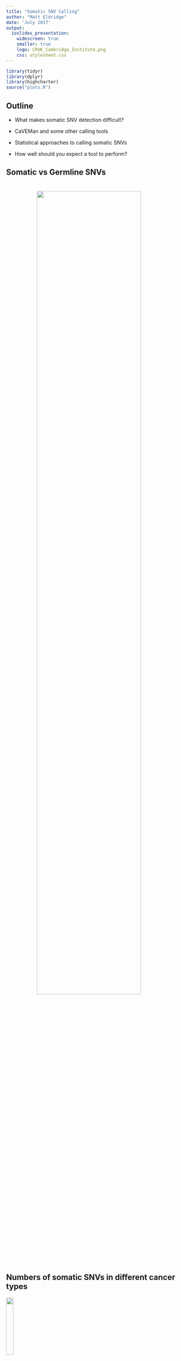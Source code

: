 ```yaml
---
title: "Somatic SNV Calling"
author: "Matt Eldridge"
date: 'July 2017'
output:
  ioslides_presentation:
    widescreen: true
    smaller: true
    logo: CRUK_Cambridge_Institute.png
    css: stylesheet.css
---
```


```r
library(tidyr)
library(dplyr)
library(highcharter)
source("plots.R")
```


## Outline

* What makes somatic SNV detection difficult?

* CaVEMan and some other calling tools

* Statistical approaches to calling somatic SNVs

* How well should you expect a tool to perform?


## Somatic vs Germline SNVs {#less_space_after_title}

<div style="line-height: 50%;"><br></div>

<img src="images/somatic_and_germline_snv.svg" style="width: 75%; margin: 0 6em;"/>


## Numbers of somatic SNVs in different cancer types

<img src="../images/icgc.png" style="width: 20%"/>

<div style="line-height: 25%;"><br></div>

<img src="images/icgc_mutations_by_cancer_type.svg" style="width: 100%"/>

<div style="line-height: 50%;"><br></div>

Source: [ICGC Data Portal](https://dcc.icgc.org/projects)

<div style="line-height: 50%;"><br></div>

Somatic SNV callers typically set the expected mutation rate to be around 5 mutations per megabase, i.e. a total of 15,000 mutations across the genome.


## Several factors complicate somatic SNV calling

* <span style="color: #2e3192">**Low cellularity**</span> (tumour DNA content)

* <span style="color: #2e3192">**Intra-tumour heterogeneity**<span> in which multiple tumour cell populations (subclones) exist

* <span style="color: #2e3192">**Aneuploidy**</span>

* Unbalanced structural variation (deletions, duplications, etc.)

<div style="line-height: 50%;"><br></div>

* Matched <span style="color: #2e3192">**normal contaminated with cancer**</span> DNA

    * adjacent normal tissue may contain residual disease or early tumour-initiating somatic mutations

    * circulating tumour DNA in blood normals

<div style="line-height: 100%;"><br></div>

* Sequencing errors

* Alignment artefacts

[Mwenifumbo & Marra, Nat Rev Genet. 2013](http://www.ncbi.nlm.nih.gov/pubmed/23594910)


## Issues affecting mutation detection in cancer

In this example the tumour was sequenced to an average depth of 50.

<img src="images/somatic_snv_allele_fraction_cartoon_1.svg" style="width: 50%; display: block; margin-left: auto; margin-right: auto;"/>

<div style="line-height: 150%;"><br></div>

* Is this sufficient?

* <span>Consider the 50 observations of our tumour which carries a mutation at this base</span>

## Issues affecting mutation detection in cancer

<span style="color: #2e3192">**Tumour cellularity**</span>

<img src="images/somatic_snv_allele_fraction_cartoon_2.svg" style="width: 50%; display: block; margin-left: auto; margin-right: auto;"/>

<div style="line-height: 150%;"><br></div>

* In fact the 'tumour' sample has some normal contamination

* 40% of our reads could easily be from the normal sample

## Issues affecting mutation detection in cancer

<span style="color: #2e3192">**Tumour heterogeneity**</span>

<img src="images/somatic_snv_allele_fraction_cartoon_3.svg" style="width: 50%; display: block; margin-left: auto; margin-right: auto;"/>

<div style="line-height: 150%;"><br></div>

* The tumour may be heterogeneous, i.e. DNA may have been sampled from a number of subclones

* The mutation may exist in one or more subclones but not in others

## Issues affecting mutation detection in cancer

<span style="color: #2e3192">**Copy number**</span>

<img src="images/somatic_snv_allele_fraction_cartoon_4.svg" style="width: 50%; display: block; margin-left: auto; margin-right: auto;"/>

<div style="line-height: 150%;"><br></div>

* The tumour may not be diploid

* If it is triploid, then a mutation may be in only one in three of the tumour reads

## Issues affecting mutation detection in cancer

<span style="color: #2e3192">**Uneven coverage**</span>

<img src="images/somatic_snv_allele_fraction_cartoon_5.svg" style="width: 50%; display: block; margin-left: auto; margin-right: auto;"/>

<div style="line-height: 150%;"><br></div>

* 50-fold coverage is the average --- biases, e.g. GC content, mean that coverage is not uniform

* For 10% of the genome we only reach a depth of around 40

## Issues affecting mutation detection in cancer

<span style="color: #2e3192">**Sampling**</span>

<img src="images/somatic_snv_allele_fraction_cartoon_6.svg" style="width: 50%; display: block; margin-left: auto; margin-right: auto;"/>

<div style="line-height: 150%;"><br></div>

* Finally, remember that we are taking a random sample

* We may not get lucky!

<div style="line-height: 100%;"><br></div>

<div style="text-align: right; font-size: 60%">Credit: Andy Lynch</div>


## Allele frequencies

```r
somatic_allele_fractions <- read.delim("snv.somatic.af.txt", stringsAsFactors = FALSE, check.names = FALSE)
germline_allele_fractions <- read.delim("snv.germline.af.txt", stringsAsFactors = FALSE, check.names = FALSE)

data <- list(
  Somatic = somatic_allele_fractions %>% unlist(use.names = FALSE),
  `Germline (tumour)` = germline_allele_fractions %>% select(Tumour) %>% unlist(use.names = FALSE),
  `Germline (normal)` = germline_allele_fractions %>% select(Normal) %>% unlist(use.names = FALSE)
)

densityPlot(
  data,
  width = 900,
  height = 400,
  xLabel = "Variant allele frequency",
  showYLabels = FALSE,
  fillOpacity = 0.4,
  tooltipDigits = 2,
  visible = c(TRUE, FALSE, TRUE),
  colours = c('#7cb5ec', '#8085e9', '#90ed7d')
)
```

<span style="color: #2e3192">**Germline SNVs**</span>\ \ AF = 0 (homozygous reference), 0.5 (heterozygous variant) or 1 (homozygous variant)

<span style="color: #2e3192">**Somatic SNVs**</span> typically exist at a continuous range of variant allele frequencies.


## CaVEMan SNV caller

<span style="font-size:110%; line-height:140%">
**[CaVEMan](http://cancerit.github.io/CaVEMan/)** (**Ca**ncer **V**ariants through **E**xpectation **Ma**ximizatio**n**) is the somatic SNV caller in the Sanger CGP pipeline
</span>

<div style="line-height: 100%;"><br></div>

* <span style="color: #2e3192">**Bayesian probabilistic classifier**</span>

* Can make use of <span style="color: #2e3192">**copy number profiles**</span> and estimate of <span style="color: #2e3192">**normal contamination**</span> of the tumour if available

* Considers <span style="color: #2e3192">_base quality_</span>, <span style="color: #2e3192">_lane_</span> and <span style="color: #2e3192">_read position and orientation_</span> to provide more accurate estimates of <span style="color: #2e3192">**sequencing error rates**</span> within the algorithm

* Several <span style="color: #2e3192">**post-processing filters**</span> applied to increase specificity of calls

<div style="line-height: 100%;"><br></div>

_**Caveat**_ --- full details of CaVEMan are not explicitly reported anywhere.


## Other somatic SNV callers

Tool           Approach                              Source                          Publication
-------------  ------------------------------------  ------------------------------  ---------------------
SomaticSniper  Bayesian                              Washington University           [Larson et al., 2012](https://www.ncbi.nlm.nih.gov/pubmed/22155872)
VarScan 2      Fisher's exact                        Washington University           [Koboldt et al., 2012](https://www.ncbi.nlm.nih.gov/pubmed/22300766)
JointSNVmix    Bayesian                              British Columbia Cancer Agency  [Roth et al., 2012](https://www.ncbi.nlm.nih.gov/pubmed/22285562)
mutationSeq    Machine learning                      British Columbia Cancer Agency  [Ding et al., 2012](https://www.ncbi.nlm.nih.gov/pubmed/22084253)
Strelka        Bayesian                              Illumina                        [Saunders et al., 2012](https://www.ncbi.nlm.nih.gov/pubmed/22581179)
MuTect         Bayesian                              Broad Institute                 [Cibulskis et al., 2013](https://www.ncbi.nlm.nih.gov/pubmed/23396013)
qSNP           Heuristic                             University of Queensland        [Kassahn et al., 2013](https://www.ncbi.nlm.nih.gov/pmc/articles/PMC3826759)
VarDict        Fisher's exact                        AstraZeneca                     [Lai et al., 2016](https://www.ncbi.nlm.nih.gov/pubmed/27060149)
MuSE           Markov substitution model (Bayesian)  MD Anderson Cancer Center       [Fan et al., 2016](https://www.ncbi.nlm.nih.gov/pubmed/27557938)

<div style="line-height: 10%;"><br></div>

<span style="font-size: 75%">By no means an exhaustive list but includes some of the most popular somatic SNV callers.</span>


## Simple statistical approach {#less_space_after_title}

<div style="line-height: 100%;"><br></div>

<span style="line-height: 200%">
Reference base <span style="color: #2e3192">$\boldsymbol{C}$</span><br/>
Normal: 48 reads all supporting reference <span style="color: #2e3192">$\boldsymbol{\{\ 48C\ \}}$</span><br/>
Tumour: 50 reads, 7 of which have an alternate <span style="color: #2e3192">$\boldsymbol{T}$</span> allele <span style="color: #2e3192">$\boldsymbol{\{\ 43C,\ 7T\ \}}$</span>
</span>

<div style="line-height: 250%;"><br></div>

<span style="color: #2e3192">**2 x 2 contingency table**</span><img src="images/contingency_table.svg" style="vertical-align: top; width: 25%; margin: 0 6em;"/>

<!--
<div style='width:30%; margin:auto'>
---------- --------------- -----------------
             **Reference**     **Alternate**
Tumour            43                7
Normal            48                0
---------- --------------- -----------------
</div>
-->

<div style="line-height: 150%;"><br></div>

* Allele fraction of the alternate allele in the tumour, $AF = 7/50 = 0.14$

* Perform a <span style="color: #2e3192">**Fisher's exact test**</span> to determine whether a variant has a significant difference in AF between the two samples

* Method used by <span style="color: #2e3192">**VarScan**</span> and <span style="color: #2e3192">**VarDict**</span>


## Fisher's exact test in R

```r
contingency_table <- t(matrix(c(43, 7, 48, 0), nrow = 2, byrow = TRUE,
                              dimnames = list(c("Tumour", "Normal"), c("Ref", "Alt"))))
contingency_table
```

```r
fisher.test(contingency_table)
```


## Bayesian statistical approach

Most probabilistic methods for variant calling are based on [Bayes' Theorem](https://en.wikipedia.org/wiki/Bayes%27_theorem)

<div style="line-height: 50%;"><br></div>

$$
P(G \mid D) = \frac{P(D \mid G)P(G)}{P(D)}
$$

$G$ = genotype, e.g. AA, AB, BB

$D$ = data, i.e. set of sequence reads at the genomic position of interest

$P(G \mid D)$ is the probability of a given genotype, $G$, given the observed data.

<div style="line-height: 100%;"><br></div>

The probability of observing the given set of sequence reads is the weighted average of the probabilities of observing those reads for each possible genotype:

$$
P(D) = \sum\limits_{i=1}^nP(D \mid G_i)P(G_i)
$$


## Germline SNV calling (single sample)

Reference $\boldsymbol{C}$, observe 6 reads $\boldsymbol{\{\ 4C,\ 2T\ \}}$ all with base quality $\mathrm{Q} = 30\ \left(P_{error} = 10^{-\frac{30}{10}} = 0.001\right)$


## Germline SNV calling (single sample)

Reference $\boldsymbol{C}$, observe 6 reads $\boldsymbol{\{\ 4C,\ 2T\ \}}$ all with base quality $\mathrm{Q} = 30\ \left(P_{error} = 10^{-\frac{30}{10}} = 0.001\right)$

**<span style="color: #3d42c2">Likelihood of data</span>**

$$
\begin{eqnarray}
\boldsymbol{P(D \mid CC)} &=& \textrm{Probability of two Q30 errors} &=& 10^{-3}\times10^{-3} &=&\ \ 10^{-6}
\\[5pt]
\boldsymbol{P(D \mid TT)} &=& \textrm{Probability of four Q30 errors} &=& \left(10^{-3}\right)^4 &=&\ \ 10^{-12}
\\[5pt]
\boldsymbol{P(D \mid CT)} &=& \textrm{Probability of }\{C,C,C,C,T,T\} &=& \left(\tfrac{1}{2}\right)^6 &=&\ \ 0.0156
\end{eqnarray}
$$


## Germline SNV calling (single sample)

Reference $\boldsymbol{C}$, observe 6 reads $\boldsymbol{\{\ 4C,\ 2T\ \}}$ all with base quality $\mathrm{Q} = 30\ \left(P_{error} = 10^{-\frac{30}{10}} = 0.001\right)$

**<span style="color: #3d42c2">Likelihood of data</span>**

$$
\begin{eqnarray}
\boldsymbol{P(D \mid CC)} &=& \textrm{Probability of two Q30 errors} &=& 10^{-3}\times10^{-3} &=&\ \ 10^{-6}
\\[5pt]
\boldsymbol{P(D \mid TT)} &=& \textrm{Probability of four Q30 errors} &=& \left(10^{-3}\right)^4 &=&\ \ 10^{-12}
\\[5pt]
\boldsymbol{P(D \mid CT)} &=& \textrm{Probability of }\{C,C,C,C,T,T\} &=& \left(\tfrac{1}{2}\right)^6 &=&\ \ 0.0156
\end{eqnarray}
$$

<div style="line-height: 50%;"><br></div>

**<span style="color: #3d42c2">Priors</span>**\ \ \ \ \ \ \ \ \ \ \ \ \ \ \ \ \ \ \ \ $\boldsymbol{P(CC)} = 0.9985,\ \ \boldsymbol{P(CT)} = 0.001,\ \ \boldsymbol{P(TT)} = 0.0005$

**<span style="color: #3d42c2">Probability of observing $\boldsymbol{\{ 4C, 2T \}}$</span>**

$$
\begin{eqnarray}
\boldsymbol{P(D)} &=& P(D \mid CC)(P(CC)\ +\ P(D \mid CT)P(CT)\ +\ P(D \mid TT)P(TT)
\\[5pt]
&=& 1.66\times 10^{-5}
\end{eqnarray}
$$


## Germline SNV calling (single sample)

Reference $\boldsymbol{C}$, observe 6 reads $\boldsymbol{\{\ 4C,\ 2T\ \}}$ all with base quality $\mathrm{Q} = 30\ \left(P_{error} = 10^{-\frac{30}{10}} = 0.001\right)$

**<span style="color: #3d42c2">Likelihood of data</span>**

$$
\begin{eqnarray}
\boldsymbol{P(D \mid CC)} &=& \textrm{Probability of two Q30 errors} &=& 10^{-3}\times10^{-3} &=&\ \ 10^{-6}
\\[5pt]
\boldsymbol{P(D \mid TT)} &=& \textrm{Probability of four Q30 errors} &=& \left(10^{-3}\right)^4 &=&\ \ 10^{-12}
\\[5pt]
\boldsymbol{P(D \mid CT)} &=& \textrm{Probability of }\{C,C,C,C,T,T\} &=& \left(\tfrac{1}{2}\right)^6 &=&\ \ 0.0156
\end{eqnarray}
$$

<div style="line-height: 50%;"><br></div>

**<span style="color: #3d42c2">Priors</span>**\ \ \ \ \ \ \ \ \ \ \ \ \ \ \ \ \ \ \ \ $\boldsymbol{P(CC)} = 0.9985,\ \ \boldsymbol{P(CT)} = 0.001,\ \ \boldsymbol{P(TT)} = 0.0005$

**<span style="color: #3d42c2">Posterior</span>**
$$
\boldsymbol{P(CC \mid D)} = \frac{P(D \mid CC)P(CC)}{P(D)} = \frac{10^{-6}\times 0.9985}{1.66\times 10^{-5}} = 0.06
$$

<div style="line-height: 50%;"><br></div>

**<span style="color: #3d42c2">Result</span>**$\ \ \ \ \ \ \ \ \ \ \ \ \ \ \ \ \ \ \ \ P(CC \mid D) = 0.06$, <span style="color: #ed008c">$\ \ \boldsymbol{P(CT \mid D) = 0.94}$</span>, $\ \ P(TT \mid D) = 3 \times 10^{-11}$

<div style="line-height: 50%;"><br></div>

<div style="text-align: center; font-size: 60%">Source: Heng Li, Broad Institute MPG workshop 2011</div>


## Somatic SNV calling

<span style="color: #2e3192; font-size:125%">**Joint genotypes**</span>

<div style="text-align:center">
<img src="images/joint_genotypes.svg" style="width: 60%"/>
</div>

$G^N, G^T$ = genotypes of normal and tumour


## Bayesian approach extended to somatic SNVs

**<span style="color: #3d42c2">Posterior probability of the joint genotype</span>**

$$
\begin{eqnarray}
\boldsymbol{P(G^N, G^T \mid D^N, D^T)}\ \ &\propto&\ \ P(D^N, D^T \mid G^N, G^T)P(G^T, G^N)
\\[10pt]
&\propto&\ \ P(D^N \mid D^T, G^N, G^T)P(D^T \mid G^N, G^T)P(G^N, G^T)
\end{eqnarray}
$$

<div style="line-height: 150%;"><br></div>

$P(D^N \mid D^T, G^N, G^T) = \boldsymbol{P(D^N \mid G^N)}$

if we assume that the normal sample does not contain any reads sequenced from the tumour, i.e. $D^N$ independent of $G^T$ --- treat as in the single sample case.

<div style="line-height: 100%;"><br></div>

$\boldsymbol{P(D^T \mid G^N, G^T)}$ --- scope to incorporate estimates of tumour purity, copy number, etc.

<div style="line-height: 100%;"><br></div>

$\boldsymbol{P(G^N, G^T)}$ --- prior for joint genotype; could treat as independent events, $P(G^N, G^T) = P(G^N)P(G^T)$, but not realistic since $T$ and $N$ samples from same individual so share germline variants.


## VCF output file {#less_space_after_title}

<div style="line-height: 50%;"><br></div>

<img src="images/somatic_snv_vcf.svg" style="width: 100%"/>


## How well can we expect a somatic SNV caller to perform?

<span style="color: #2e3192">**Sensitivity**</span> = _ability to correctly identify the true mutations_

<span style="color: #2e3192">**Specificity**</span> = _ability to only call true mutations, i.e. no false positives_

<div style="line-height: 100%;"><br></div>

* Sensitivity and specificity of a function of the biology, the sample and data quality, and the calling method.

* Each new tool promises better accuracy than all before, but how will it perform in your hands?

* Need some representative datasets with established ground truth

    * <span>Recent benchmarking exercises/challenges (TCGA, ICGC, DREAM)</span>


## Benchmark datasets

[ICGC benchmarking exercise](https://www.ncbi.nlm.nih.gov/pubmed/26647970)

<div style="line-height: 15%;"><br></div>

* Medulloblastoma tumour/normal pair sequenced in 6 different centres to combined 300-fold coverage (used to establish 'truth')

* 16 ICGC project teams ran their pipelines on data from one centre (40x)

<div style="line-height: 100%;"><br></div>

[ICGC-TCGA DREAM Somatic Mutation Calling challenge](https://www.synapse.org/#!Synapse:syn312572)

<div style="line-height: 15%;"><br></div>

* 6 synthetic datasets based on cell line sequenced to 80x

    - BAM randomly sampled into 2 non-overlapping subsets of equal size, mutations added to one using BAMSurgeon

    - Synthetic dataset 4: 80% cellularity; 50% and 35% subclone VAF (effectively 30% and 15%)

<div style="line-height: 15%;"><br></div>

* <span>Real challenge: 5 pancreatic and 5 prostate cancer patients</span>


## Assessing SNV calling

<div class="columns-2">

<img src="images/snv_call_accuracy_venn_diagram.svg"/>

<div style="line-height: 250%;"><br></div>

$TP$ -- true positives, i.e. correct calls

$FP$ -- false positives, i.e. incorrect calls

$FN$ -- false negatives, i.e. number of missed calls

</div>

$$
\textrm{Precision} = \frac{TP}{TP + FP}\ \ \ \ \ \ \ \ \ \ \ \ \textrm{Recall} = \frac{TP}{TP + FN}
$$

<div style="line-height: 100%;"><br></div>

<span style="font-size: 75%">
$$\textrm{Balanced accuracy} = \tfrac{1}{2}(\textrm{Precision} + \textrm{Recall})\ \ \ \ \ \ \ \ F\textrm{-score} = \frac{2 \times \textrm{Precision} \times \textrm{Recall}}{\textrm{Precision} + \textrm{Recall}}\ \ \ \ \ \ \ \ \textrm{Jaccard index} = \frac{TP}{TP + FP + FN}$$
</span>


## ICGC Benchmark -- medulloblastoma MB99

```r
mb99 <- read.delim("icgc_benchmark_mb99.txt",
                   stringsAsFactors = FALSE, check.names = FALSE)

scatterPlot(
  mb99 %>%
    transmute(
      x = Precision,
      y = Recall,
      series = ifelse(grepl("^MB.F", Group), "CRUK-CI",
               ifelse(grepl("^MB", Group), "Submissions",
               Group)),
      tooltip = paste(
        Group,
        "<br>TP: ", TP, ", FP: ", FP, ", FN: ", (1255 - TP),
        "<br>Precision: ", Precision,
        "<br>Recall: ", Recall,
        "<br>Balanced accuracy: ", Balanced_accuracy,
        sep = ""
      )
    ),
  series = c(
    "MuTect2",
    "CaVEMan Sanger CGP",
    "MuSE",
    "Strelka",
    "CRUK-CI",
    "Submissions"
  ),
  colours = c(
    "#73e600",
    "#b23aee",
    "#ff0066",
    "#ffcc4d",
    "#ffb700",
    "#8fc1ef"
  ),
  visible = c(FALSE, FALSE, FALSE, FALSE, TRUE, TRUE),
  sizes = c(6.0, 6.0, 6.0, 6.0, 4.5, 4.5),
  xLabel = "Precision",
  yLabel = "Recall",
  xmin = 0.0, xmax = 1.0,
  ymin = 0.0, ymax = 1.0,
  yLine = 1019 / 1255, yLineColour = "#696969"
)
```


## Summary

* Several factors complicate the detection of somatic SNVs (tumour purity, tumour heterogeneity, copy number changes, low sequencing depth, etc.)

* Most somatic SNV callers employ sophisticated Bayesian statistical techniques

* Some callers, including CaVEMan, incorporate copy number information and estimates of tumour purity

* There is a trade off between sensitivity and specificity

* Additional filtering of SNV calls can be helpful

